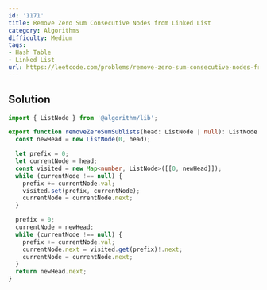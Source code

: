 ```yaml
---
id: '1171'
title: Remove Zero Sum Consecutive Nodes from Linked List
category: Algorithms
difficulty: Medium
tags:
- Hash Table
- Linked List
url: https://leetcode.com/problems/remove-zero-sum-consecutive-nodes-from-linked-list
---
```


## Solution

```typescript filename="solution.ts" copy
import { ListNode } from '@algorithm/lib';

export function removeZeroSumSublists(head: ListNode | null): ListNode | null {
  const newHead = new ListNode(0, head);

  let prefix = 0;
  let currentNode = head;
  const visited = new Map<number, ListNode>([[0, newHead]]);
  while (currentNode !== null) {
    prefix += currentNode.val;
    visited.set(prefix, currentNode);
    currentNode = currentNode.next;
  }

  prefix = 0;
  currentNode = newHead;
  while (currentNode !== null) {
    prefix += currentNode.val;
    currentNode.next = visited.get(prefix)!.next;
    currentNode = currentNode.next;
  }
  return newHead.next;
}
```

